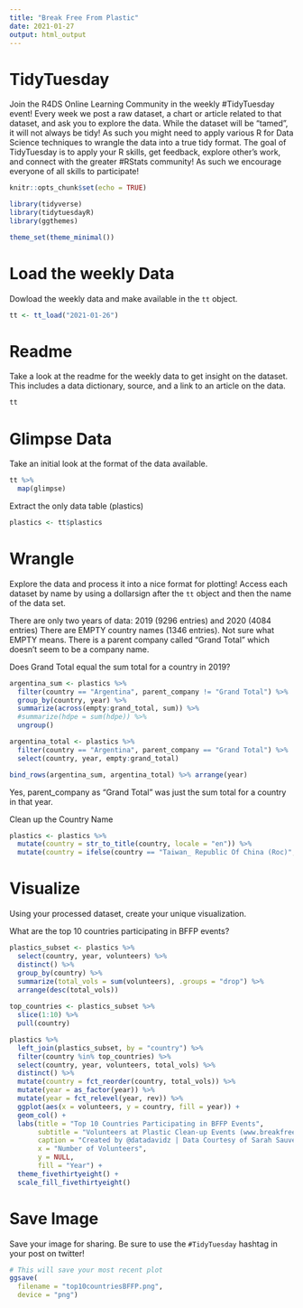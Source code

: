 ```yaml
---
title: "Break Free From Plastic"
date: 2021-01-27
output: html_output
---
```


# TidyTuesday

Join the R4DS Online Learning Community in the weekly #TidyTuesday event!
Every week we post a raw dataset, a chart or article related to that dataset, and ask you to explore the data.
While the dataset will be “tamed”, it will not always be tidy! As such you might need to apply various R for Data Science techniques to wrangle the data into a true tidy format.
The goal of TidyTuesday is to apply your R skills, get feedback, explore other’s work, and connect with the greater #RStats community!
As such we encourage everyone of all skills to participate!

```r

knitr::opts_chunk$set(echo = TRUE)

library(tidyverse)
library(tidytuesdayR)
library(ggthemes)

theme_set(theme_minimal())

```

# Load the weekly Data

Dowload the weekly data and make available in the `tt` object.

```r

tt <- tt_load("2021-01-26")

```


# Readme

Take a look at the readme for the weekly data to get insight on the dataset.
This includes a data dictionary, source, and a link to an article on the data.

```r

tt

```


# Glimpse Data

Take an initial look at the format of the data available.

```r

tt %>% 
  map(glimpse)

```
Extract the only data table (plastics)
```r
plastics <- tt$plastics
```

# Wrangle

Explore the data and process it into a nice format for plotting! Access each dataset by name by using a dollarsign after the `tt` object and then the name of the data set.

There are only two years of data: 2019 (9296 entries) and 2020 (4084 entries)
There are EMPTY country names (1346 entries).  Not sure what EMPTY means.
There is a parent company called "Grand Total" which doesn't seem to be a company name.

Does Grand Total equal the sum total for a country in 2019?
```r
argentina_sum <- plastics %>% 
  filter(country == "Argentina", parent_company != "Grand Total") %>%
  group_by(country, year) %>% 
  summarize(across(empty:grand_total, sum)) %>%
  #summarize(hdpe = sum(hdpe)) %>%
  ungroup()

argentina_total <- plastics %>%
  filter(country == "Argentina", parent_company == "Grand Total") %>%
  select(country, year, empty:grand_total)

bind_rows(argentina_sum, argentina_total) %>% arrange(year)

```
Yes, parent_company as "Grand Total" was just the sum total for a country in that year.

Clean up the Country Name
```r
plastics <- plastics %>%
  mutate(country = str_to_title(country, locale = "en")) %>%
  mutate(country = ifelse(country == "Taiwan_ Republic Of China (Roc)", "Taiwan", country))
```


# Visualize

Using your processed dataset, create your unique visualization.

What are the top 10 countries participating in BFFP events?
```r

plastics_subset <- plastics %>%
  select(country, year, volunteers) %>%
  distinct() %>%
  group_by(country) %>%
  summarize(total_vols = sum(volunteers), .groups = "drop") %>%
  arrange(desc(total_vols))
  
top_countries <- plastics_subset %>% 
  slice(1:10) %>%
  pull(country)

plastics %>%
  left_join(plastics_subset, by = "country") %>%
  filter(country %in% top_countries) %>%
  select(country, year, volunteers, total_vols) %>%
  distinct() %>%
  mutate(country = fct_reorder(country, total_vols)) %>%
  mutate(year = as_factor(year)) %>%
  mutate(year = fct_relevel(year, rev)) %>%
  ggplot(aes(x = volunteers, y = country, fill = year)) +
  geom_col() +
  labs(title = "Top 10 Countries Participating in BFFP Events",
       subtitle = "Volunteers at Plastic Clean-up Events (www.breakfreefromplastic.org)",
       caption = "Created by @datadavidz | Data Courtesy of Sarah Sauve | #TidyTuesday",
       x = "Number of Volunteers",
       y = NULL,
       fill = "Year") +
  theme_fivethirtyeight() +
  scale_fill_fivethirtyeight()

```


# Save Image

Save your image for sharing. Be sure to use the `#TidyTuesday` hashtag in your post on twitter! 

```r

# This will save your most recent plot
ggsave(
  filename = "top10countriesBFFP.png",
  device = "png")

```
